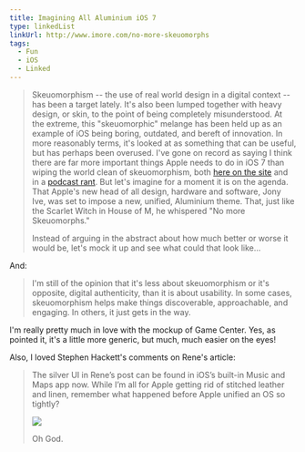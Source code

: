 ```yaml
---
title: Imagining All Aluminium iOS 7
type: linkedList
linkUrl: http://www.imore.com/no-more-skeuomorphs
tags:
  - Fun
  - iOS
  - Linked
---
```


> Skeuomorphism -- the use of real world design in a digital context -- has been a target lately. It's also been lumped together with heavy design, or skin, to the point of being completely misunderstood. At the extreme, this "skeuomorphic" melange has been held up as an example of iOS being boring, outdated, and bereft of innovation. In more reasonably terms, it's looked at as something that can be useful, but has perhaps been overused. I've gone on record as saying I think there are far more important things Apple needs to do in iOS 7 than wiping the world clean of skeuomorphism, both [here on the site](http://www.imore.com/never-mind-iphone-6-and-ipads-next-2013-its-ios-7-and-icloud-matter-most) and in a [podcast rant](http://www.imore.com/imore-show-333-apple-doomed-again). But let's imagine for a moment it is on the agenda. That Apple's new head of all design, hardware and software, Jony Ive, was set to impose a new, unified, Aluminium theme. That, just like the Scarlet Witch in House of M, he whispered "No more Skeuomorphs."
>
> Instead of arguing in the abstract about how much better or worse it would be, let's mock it up and see what could that look like…

And:

> I'm still of the opinion that it's less about skeuomorphism or it's opposite, digital authenticity, than it is about usability. In some cases, skeuomorphism helps make things discoverable, approachable, and engaging. In others, it just gets in the way.

I'm really pretty much in love with the mockup of Game Center. Yes, as pointed it, it's a little more generic, but much, much easier on the eyes!

Also, I loved Stephen Hackett's comments on Rene's article:

> The silver UI in Rene’s post can be found in iOS’s built-in Music and Maps app now. While I’m all for Apple getting rid of stitched leather and linen, remember what happened before Apple unified an OS so tightly?
>
> ![](http://buzzingpixel.com/?ACT=40&f=2013-01-26-brushed-metal.jpg&fid=93&d=1513)
>
> Oh God.
